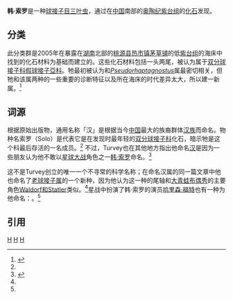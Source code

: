{{Otheruses|subject=一種[[三葉蟲|三葉蟲]]|other=[[星際大戰|星際大戰]]的其中一位角色|韓·索羅}}
{{Speciesbox
| taxon = Han solo
| binomial_authority = Turvey, 2005
| name = 韩·索罗
| fossil_range = {{fossil range|中奥陶纪}}
| image = Han solo trilobite.JPG
| image caption = 
}}
'''韩·索罗'''是一种[[球接子目|球接子目]][[三叶虫|三叶虫]]，通过在[[中国|中国]]南部的[[奥陶纪|奥陶纪]][[紫台组|紫台组]]的[[化石|化石]]发现。

==分类==
此分类群是2005年在暴露在[[湖南|湖南]]北部的[[桃源县|桃源县]][[热市镇|热市镇]][[茅草铺|茅草铺]]的低[[紫台组|紫台组]]的海床中找到的化石材料为基础而建立的。这些化石材料包括一头两尾，被认为属于[[双分球接子科|双分球接子科]][[假球接子亞科|假球接子亞科]]。牠最初被认为和''[[Pseudorhaptagnostus|Pseudorhaptagnostus]]''属最密切相关，但牠和该属两种的一些重要的诊断特征以及所在海床的时代差异太大，所以建一新属。<ref name="Turvey 2005">{{cite journal | author = Samuel T. Turvey | year = 2005 | title = Agnostid trilobites from the Arenig–Llanvirn of South China | journal = [[Transactions_of_the_Royal_Society_of_Edinburgh|Transactions of the Royal Society of Edinburgh]]: Earth Sciences | volume = 95 | issue = 3–4 | pages = 527–542 | url = http://journals.cambridge.org/production/action/cjoGetFulltext?fulltextid=1199796 | accessdate = February 9, 2009 | doi = 10.1017/S0263593304000355}}</ref>

==词源==
根据原始出版物，通用名称「汉」是根据当今[[中国|中国]]最大的族裔群体[[汉族|汉族]]而命名。物种名索罗（Solo）是代表它是在发现时最年轻的[[双分球接子科|双分球接子科]]化石，暗示牠是这个科最后存活的一名成员。<ref name="Turvey 2005"/> 不过，Turvey也在其他地方指出他命名[[汉|汉]]是因为一些朋友认为他不敢以[[星球大战|星球大战]]角色之一[[韩·索罗|韩·索罗]]命名。<ref name="Curiosities">{{cite web | url = http://www.curioustaxonomy.net/etym/fiction.html | title = Etymology: Names from Fictional Characters | work = Curiosities of Biological Nomenclature | accessdate = February 5, 2009 | archive-date = 2011-05-19 | archive-url = https://web.archive.org/web/20110519104423/http://www.curioustaxonomy.net/etym/fiction.html | dead-url = no }}</ref>

这不是Turvey创立的唯一一个不寻常的科学名称；在命名汉属的同一篇文章中他也命名了[[老球接子属|老球接子属]]的一个新种''{{tsl|en|Geragnostus|Geragnostus waldorfstatleri}}''，因为他认为这一种的尾轴和[[大青蛙布偶秀|大青蛙布偶秀]]的主要角色[[Waldorf和Statler|Waldorf和Statler]]类似。<ref name="Turvey 2005"/>星战中扮演了韩·索罗的演员[[哈里森·福特|哈里森·福特]]也有一种为他命名：''{{tsl|en|Calponia|Calponia harrisonfordi}}''。<ref name="Curiosities"/>

==引用==
{{reflist}}
{{Taxonbar}}
[[Category:球接子目|H]]
[[Category:奥陶纪动物|H]]
[[Category:2005年描述的动物|H]]